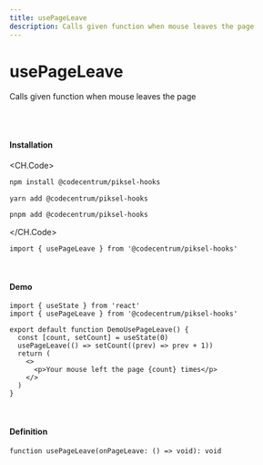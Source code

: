 ```yaml
---
title: usePageLeave
description: Calls given function when mouse leaves the page
---
```


# usePageLeave

Calls given function when mouse leaves the page

<br />
<br />

#### Installation

<CH.Code>
```bash npm
npm install @codecentrum/piksel-hooks
```

```bash yarn
yarn add @codecentrum/piksel-hooks
```

```bash pnpm
pnpm add @codecentrum/piksel-hooks
```

</CH.Code>

```tsx page.tsx
import { usePageLeave } from '@codecentrum/piksel-hooks'
```

<br />

#### Demo

<DemoUsePageLeave />

```tsx page.tsx
import { useState } from 'react'
import { usePageLeave } from '@codecentrum/piksel-hooks'

export default function DemoUsePageLeave() {
  const [count, setCount] = useState(0)
  usePageLeave(() => setCount((prev) => prev + 1))
  return (
    <>
      <p>Your mouse left the page {count} times</p>
    </>
  )
}
```

<br />

#### Definition

```tsx
function usePageLeave(onPageLeave: () => void): void
```
